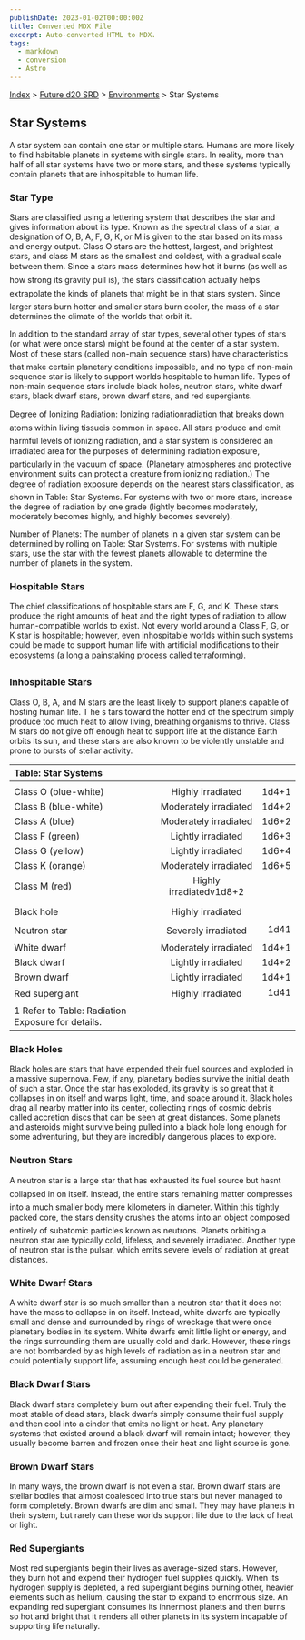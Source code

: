 ```yaml
---
publishDate: 2023-01-02T00:00:00Z
title: Converted MDX File
excerpt: Auto-converted HTML to MDX.
tags:
  - markdown
  - conversion
  - Astro
---
```


[Index](-index) > [Future d20 SRD](future-d20-srd-index) > [Environments](future-d20-srd-environments-index) > Star Systems

## Star Systems

A star system can contain one star or multiple stars. Humans are more likely to find habitable planets in systems with single stars. In reality, more than half of all star systems have two or more stars, and these systems typically contain planets that are inhospitable to human life.

### Star Type

Stars are classified using a lettering system that describes the star and gives information about its type. Known as the spectral class of a star, a designation of O, B, A, F, G, K, or M is given to the star based on its mass and energy output. Class O stars are the hottest, largest, and brightest stars, and class M stars as the smallest and coldest, with a gradual scale between them. Since a stars mass determines how hot it burns (as well as how strong its gravity pull is), the stars classification actually helps extrapolate the kinds of planets that might be in that stars system. Since larger stars burn hotter and smaller stars burn cooler, the mass of a star determines the climate of the worlds that orbit it.

In addition to the standard array of star types, several other types of stars (or what were once stars) might be found at the center of a star system. Most of these stars (called non-main sequence stars) have characteristics that make certain planetary conditions impossible, and no type of non-main sequence star is likely to support worlds hospitable to human life. Types of non-main sequence stars include black holes, neutron stars, white dwarf stars, black dwarf stars, brown dwarf stars, and red supergiants.

Degree of Ionizing Radiation: Ionizing radiationradiation that breaks down atoms within living tissueis common in space. All stars produce and emit harmful levels of ionizing radiation, and a star system is considered an irradiated area for the purposes of determining radiation exposure, particularly in the vacuum of space. (Planetary atmospheres and protective environment suits can protect a creature from ionizing radiation.) The degree of radiation exposure depends on the nearest stars classification, as shown in Table: Star Systems. For systems with two or more stars, increase the degree of radiation by one grade (lightly becomes moderately, moderately becomes highly, and highly becomes severely).

Number of Planets: The number of planets in a given star system can be determined by rolling on Table: Star Systems. For systems with multiple stars, use the star with the fewest planets allowable to determine the number of planets in the system.

### Hospitable Stars

The chief classifications of hospitable stars are F, G, and K. These stars produce the right amounts of heat and the right types of radiation to allow human-compatible worlds to exist. Not every world around a Class F, G, or K star is hospitable; however, even inhospitable worlds within such systems could be made to support human life with artificial modifications to their ecosystems (a long a painstaking process called terraforming).

### Inhospitable Stars

Class O, B, A, and M stars are the least likely to support planets capable of hosting human life. T he s tars toward the hotter end of the spectrum simply produce too much heat to allow living, breathing organisms to thrive. Class M stars do not give off enough heat to support life at the distance Earth orbits its sun, and these stars are also known to be violently unstable and prone to bursts of stellar activity.

| Table: Star Systems                               |                         |       |
| :------------------------------------------------ | :---------------------: | ----: |
|                                                   |                         |       |
| Class O (blue-white)                              |    Highly irradiated    | 1d4+1 |
| Class B (blue-white)                              |  Moderately irradiated  | 1d4+2 |
| Class A (blue)                                    |  Moderately irradiated  | 1d6+2 |
| Class F (green)                                   |   Lightly irradiated    | 1d6+3 |
| Class G (yellow)                                  |   Lightly irradiated    | 1d6+4 |
| Class K (orange)                                  |  Moderately irradiated  | 1d6+5 |
| Class M (red)                                     | Highly irradiatedv1d8+2 |       |
|                                                   |                         |       |
| Black hole                                        |    Highly irradiated    |       |
| Neutron star                                      |   Severely irradiated   |  1d41 |
| White dwarf                                       |  Moderately irradiated  | 1d4+1 |
| Black dwarf                                       |   Lightly irradiated    | 1d4+2 |
| Brown dwarf                                       |   Lightly irradiated    | 1d4+1 |
| Red supergiant                                    |    Highly irradiated    |  1d41 |
| 1 Refer to Table: Radiation Exposure for details. |                         |       |

### Black Holes

Black holes are stars that have expended their fuel sources and exploded in a massive supernova. Few, if any, planetary bodies survive the initial death of such a star. Once the star has exploded, its gravity is so great that it collapses in on itself and warps light, time, and space around it. Black holes drag all nearby matter into its center, collecting rings of cosmic debris called accretion discs that can be seen at great distances. Some planets and asteroids might survive being pulled into a black hole long enough for some adventuring, but they are incredibly dangerous places to explore.

### Neutron Stars

A neutron star is a large star that has exhausted its fuel source but hasnt collapsed in on itself. Instead, the entire stars remaining matter compresses into a much smaller body mere kilometers in diameter. Within this tightly packed core, the stars density crushes the atoms into an object composed entirely of subatomic particles known as neutrons. Planets orbiting a neutron star are typically cold, lifeless, and severely irradiated. Another type of neutron star is the pulsar, which emits severe levels of radiation at great distances.

### White Dwarf Stars

A white dwarf star is so much smaller than a neutron star that it does not have the mass to collapse in on itself. Instead, white dwarfs are typically small and dense and surrounded by rings of wreckage that were once planetary bodies in its system. White dwarfs emit little light or energy, and the rings surrounding them are usually cold and dark. However, these rings are not bombarded by as high levels of radiation as in a neutron star and could potentially support life, assuming enough heat could be generated.

### Black Dwarf Stars

Black dwarf stars completely burn out after expending their fuel. Truly the most stable of dead stars, black dwarfs simply consume their fuel supply and then cool into a cinder that emits no light or heat. Any planetary systems that existed around a black dwarf will remain intact; however, they usually become barren and frozen once their heat and light source is gone.

### Brown Dwarf Stars

In many ways, the brown dwarf is not even a star. Brown dwarf stars are stellar bodies that almost coalesced into true stars but never managed to form completely. Brown dwarfs are dim and small. They may have planets in their system, but rarely can these worlds support life due to the lack of heat or light.

### Red Supergiants

Most red supergiants begin their lives as average-sized stars. However, they burn hot and expend their hydrogen fuel supplies quickly. When its hydrogen supply is depleted, a red supergiant begins burning other, heavier elements such as helium, causing the star to expand to enormous size. An expanding red supergiant consumes its innermost planets and then burns so hot and bright that it renders all other planets in its system incapable of supporting life naturally.
